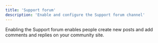```yaml
---
title: 'Support forum'
description: 'Enable and configure the Support forum channel'
---
```


Enabling the Support forum enables people create new posts and add comments and replies on your community site.

